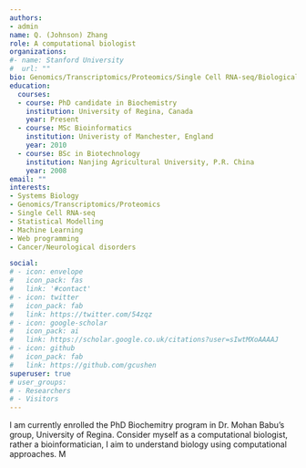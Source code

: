 ```yaml
---
authors:
- admin
name: Q. (Johnson) Zhang
role: A computational biologist
organizations:
#- name: Stanford University
#  url: ""
bio: Genomics/Transcriptomics/Proteomics/Single Cell RNA-seq/Biological Network/Systems Biology
education:
  courses:
  - course: PhD candidate in Biochemistry
    institution: University of Regina, Canada
    year: Present
  - course: MSc Bioinformatics
    institution: Univeristy of Manchester, England
    year: 2010
  - course: BSc in Biotechnology
    institution: Nanjing Agricultural University, P.R. China
    year: 2008
email: ""
interests:
- Systems Biology
- Genomics/Transcriptomics/Proteomics
- Single Cell RNA-seq
- Statistical Modelling
- Machine Learning
- Web programming
- Cancer/Neurological disorders

social:
# - icon: envelope
#   icon_pack: fas
#   link: '#contact'
# - icon: twitter
#   icon_pack: fab
#   link: https://twitter.com/54zqz
# - icon: google-scholar
#   icon_pack: ai
#   link: https://scholar.google.co.uk/citations?user=sIwtMXoAAAAJ
# - icon: github
#   icon_pack: fab
#   link: https://github.com/gcushen
superuser: true
# user_groups:
# - Researchers
# - Visitors
---
```


I am currently enrolled the PhD Biochemitry program in Dr. Mohan Babu's group, University of Regina. Consider myself as a computational biologist, rather a bioinformatician, I aim to understand biology using computational approaches. M
